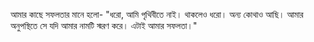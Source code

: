 আমার কাছে সফলতার মানে হলো- "ধরো, আমি পৃথিবীতে নাই। থাকলেও ধরো। অন্য কোথাও আছি। আমার অনুপস্থিতে সে যদি আমার নামটি স্মরণ করে। এটাই আমার সফলতা।"
